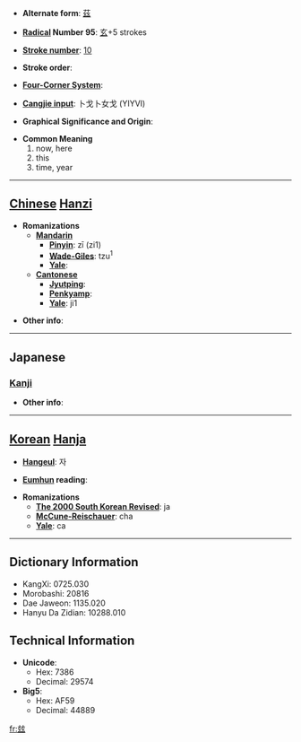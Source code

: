 * '''Alternate form''': [[茲]]

* '''[[Wiktionary:Chinese radical index| Radical]] Number 95''': [[Wiktionary:Chinese radical index 玄|玄]]+5 strokes

* '''[[Wiktionary:Chinese total strokes index|Stroke number]]''': [[Wiktionary:Chinese total strokes index 10|10]]

* '''Stroke order''': 

* '''[[Wiktionary:Chinese four corner index|Four-Corner System]]''': 

* '''[[Wiktionary:Chinese Cangjie index|Cangjie input]]''': 卜戈卜女戈 (YIYVI)

* '''Graphical Significance and Origin''': 

* '''Common Meaning'''
*#now, here
*# this
*# time, year


----

== [[Chinese]] [[Hanzi]] ==

* '''Romanizations'''
** '''[[Mandarin]]'''
*** '''[[Pinyin]]''': zī (zi1)
*** '''[[Wade-Giles]]''': tzu<sup>1</sup>
*** '''[[Yale]]''': 
** '''[[Cantonese]]'''
*** '''[[Jyutping]]''':
*** '''[[Penkyamp]]''': 
*** '''[[Yale]]''': ji1

* '''Other info''': 

----

==Japanese==
===[[Kanji]]===
{{kanji|on readings=[[じ]] (ji), [[し]] (shi), [[けん]] (ken), [[げん]] (gen)|kun readings=[[しげる]] (shigeru), [[ます]] (masu), [[むしろ]] (mushiro), [[ここに]] (kokoni)}}

* '''Other info''':  

----

== [[Korean]] [[Hanja]] ==

* '''[[Hangeul]]''': 자

* '''[[Eumhun]] reading''': 

* '''Romanizations'''
** '''[[The 2000 South Korean Revised Romanization|The 2000 South Korean Revised]]''': ja
** '''[[McCune-Reischauer]]''': cha
** '''[[Yale]]''': ca

----

== Dictionary Information ==

* KangXi: 0725.030
* Morobashi: 20816
* Dae Jaweon: 1135.020
* Hanyu Da Zidian: 10288.010

== Technical Information ==

* '''Unicode''':
** Hex: 7386
** Decimal: 29574
* '''Big5''':
** Hex: AF59
** Decimal: 44889

[[fr:玆]]
